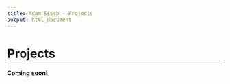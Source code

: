 ```yaml
---
title: Adam Sisco - Projects
output: html_document
---
```


<style>
  .title {
    display: none;
  }
  
   h1 {
    border-bottom-width: 1px;
    border-bottom-style: solid;
    border-bottom-color: black;
  }
  
  .banner-image {
    background-image: linear-gradient(rgba(0, 0, 0, 0.20), rgba(0, 0, 0, 0.20)), url("images/cropped/cropped_seaice_oli_2013168_lrg.jpg");
  }
</style>

# Projects

#### Coming soon!